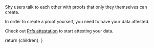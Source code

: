 
Shy users talk to each other with proofs that only they themselves can create.

In order to create a proof yourself, you need to have your data attested.

Check out <a href={props.attestationLink}>Prfs attestation</a> to start attesting your data.

  return <MarkdownWrapper>{children}</MarkdownWrapper>;
}

